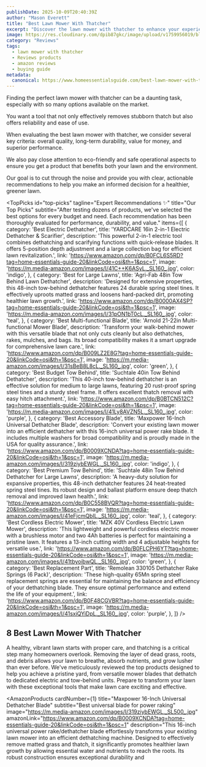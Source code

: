 ```yaml
---
publishDate: 2025-10-09T20:40:39Z
author: "Mason Everett"
title: "Best Lawn Mower With Thatcher"
excerpt: "Discover the lawn mower with thatcher to enhance your experience. Find top solutions based on thorough testing and reviews."
image: https://res.cloudinary.com/dpib87gkc/image/upload/v1759956019/blog_image_1759956018_v4csl4.webp
category: "Reviews"
tags:
  - lawn mower with thatcher
  - Reviews products
  - amazon reviews
  - buying guide
metadata:
  canonical: https://www.homeessentialsguide.com/best-lawn-mower-with-thatcher
---
```



<p>Finding the perfect lawn mower with thatcher can be a daunting task, especially with so many options available on the market.</p>
<p>You want a tool that not only effectively removes stubborn thatch but also offers reliability and ease of use.</p>
<p>When evaluating the best lawn mower with thatcher, we consider several key criteria: overall quality, long-term durability, value for money, and superior performance.</p>
<p>We also pay close attention to eco-friendly and safe operational aspects to ensure you get a product that benefits both your lawn and the environment.</p>
<p>Our goal is to cut through the noise and provide you with clear, actionable recommendations to help you make an informed decision for a healthier, greener lawn.</p>

<TopPicks
  id="top-picks"
  tagline="Expert Recommendations ✨"
  title="Our Top Picks"
  subtitle="After testing dozens of products, we've selected the best options for every budget and need. Each recommendation has been thoroughly evaluated for performance, durability, and value."
  items={[
    {
      category: 'Best Electric Dethatcher',
      title: 'YARDCARE 16in 2-in-1 Electric Dethatcher & Scarifier',
      description: 'This powerful 2-in-1 electric tool combines dethatching and scarifying functions with quick-release blades. It offers 5-position depth adjustment and a large collection bag for efficient lawn revitalization.',
      link: 'https://www.amazon.com/dp/B0FCL6S5RD?tag=home-essentials-guide-20&linkCode=osi&th=1&psc=1',
      image: 'https://m.media-amazon.com/images/I/41C++K6ASyL._SL160_.jpg',
      color: 'indigo',
    },
    {
      category: 'Best for Large Lawns',
      title: 'Agri-Fab 48in Tow Behind Lawn Dethatcher',
      description: 'Designed for extensive properties, this 48-inch tow-behind dethatcher features 24 durable spring steel tines. It effectively uproots matted grass and loosens hard-packed dirt, promoting healthier lawn growth.',
      link: 'https://www.amazon.com/dp/B0000AX4SP?tag=home-essentials-guide-20&linkCode=osi&th=1&psc=1',
      image: 'https://m.media-amazon.com/images/I/31pON1bT0cL._SL160_.jpg',
      color: 'teal',
    },
    {
      category: 'Best Multi-functional Blade',
      title: 'Arnold 21-22in Multi-functional Mower Blade',
      description: 'Transform your walk-behind mower with this versatile blade that not only cuts cleanly but also dethatches, rakes, mulches, and bags. Its broad compatibility makes it a smart upgrade for comprehensive lawn care.',
      link: 'https://www.amazon.com/dp/B009LZ2E8G?tag=home-essentials-guide-20&linkCode=osi&th=1&psc=1',
      image: 'https://m.media-amazon.com/images/I/31sBeB8L8cL._SL160_.jpg',
      color: 'green',
    },
    {
      category: 'Best Budget Tow Behind',
      title: 'Suchtale 40in Tow Behind Dethatcher',
      description: 'This 40-inch tow-behind dethatcher is an effective solution for medium to large lawns, featuring 20 rust-proof spring steel tines and a sturdy steel frame. It offers excellent thatch removal with easy hitch attachment.',
      link: 'https://www.amazon.com/dp/B0BTCN512C?tag=home-essentials-guide-20&linkCode=osi&th=1&psc=1',
      image: 'https://m.media-amazon.com/images/I/41Ly8AVZN5L._SL160_.jpg',
      color: 'purple',
    },
    {
      category: 'Best Accessory Blade',
      title: 'Maxpower 16-Inch Universal Dethatcher Blade',
      description: 'Convert your existing lawn mower into an efficient dethatcher with this 16-inch universal power rake blade. It includes multiple washers for broad compatibility and is proudly made in the USA for quality assurance.',
      link: 'https://www.amazon.com/dp/B0009XCNDA?tag=home-essentials-guide-20&linkCode=osi&th=1&psc=1',
      image: 'https://m.media-amazon.com/images/I/319ziybEWGL._SL160_.jpg',
      color: 'indigo',
    },
    {
      category: 'Best Premium Tow Behind',
      title: 'Suchtale 48in Tow Behind Dethatcher for Large Lawns',
      description: 'A heavy-duty solution for expansive properties, this 48-inch dethatcher features 24 heat-treated spring steel tines. Its robust design and ballast platform ensure deep thatch removal and improved lawn health.',
      link: 'https://www.amazon.com/dp/B0C558BVQR?tag=home-essentials-guide-20&linkCode=osi&th=1&psc=1',
      image: 'https://m.media-amazon.com/images/I/41eFjcmQbIL._SL160_.jpg',
      color: 'teal',
    },
    {
      category: 'Best Cordless Electric Mower',
      title: 'MZK 40V Cordless Electric Lawn Mower',
      description: 'This lightweight and powerful cordless electric mower with a brushless motor and two 4Ah batteries is perfect for maintaining a pristine lawn. It features a 13-inch cutting width and 4 adjustable heights for versatile use.',
      link: 'https://www.amazon.com/dp/B0FLCPH6YT?tag=home-essentials-guide-20&linkCode=osi&th=1&psc=1',
      image: 'https://m.media-amazon.com/images/I/41tbyoibwQL._SL160_.jpg',
      color: 'green',
    },
    {
      category: 'Best Replacement Part',
      title: 'Remolean 330105 Dethatcher Rake Springs (6 Pack)',
      description: 'These high-quality 65Mn spring steel replacement springs are essential for maintaining the balance and efficiency of your dethatching blade. They ensure optimal performance and extend the life of your equipment.',
      link: 'https://www.amazon.com/dp/B0F48CGVBR?tag=home-essentials-guide-20&linkCode=osi&th=1&psc=1',
      image: 'https://m.media-amazon.com/images/I/41sxiQYiDpL._SL160_.jpg',
      color: 'purple',
    },
  ]}
/>

## 8 Best Lawn Mower With Thatcher

A healthy, vibrant lawn starts with proper care, and thatching is a critical step many homeowners overlook. Removing the layer of dead grass, roots, and debris allows your lawn to breathe, absorb nutrients, and grow lusher than ever before. We've meticulously reviewed the top products designed to help you achieve a pristine yard, from versatile mower blades that dethatch to dedicated electric and tow-behind units. Prepare to transform your lawn with these exceptional tools that make lawn care exciting and effective.

<AmazonProducts
  cardNumber={1}
  title="Maxpower 16-Inch Universal Dethatcher Blade"
  subtitle="Best universal blade for power raking"
  image="https://m.media-amazon.com/images/I/319ziybEWGL._SL500_.jpg"
  amazonLink="https://www.amazon.com/dp/B0009XCNDA?tag=home-essentials-guide-20&linkCode=osi&th=1&psc=1"
  description="This 16-inch universal power rake/dethatcher blade effortlessly transforms your existing lawn mower into an efficient dethatching machine. Designed to effectively remove matted grass and thatch, it significantly promotes healthier lawn growth by allowing essential water and nutrients to reach the roots. Its robust construction ensures exceptional durability and